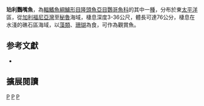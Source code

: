 {{Speciesbox 
| taxon = Scarus perrico
| status= LC
| status_system = iucn3.1
| authority = [[Jordan|Jordan]] & [[Gilbert|Gilbert]], 1882
| synonyms = 
}}

'''珀利鸚嘴魚'''，為[[輻鰭魚綱|輻鰭魚綱]][[鱸形目|鱸形目]][[隆頭魚亞目|隆頭魚亞目]][[鸚哥魚科|鸚哥魚科]]的其中一[[種|種]]，分布於東[[太平洋|太平洋]]區，從[[加利福尼亞灣|加利福尼亞灣]]至[[秘魯|秘魯]]海域，棲息深度3-36公尺，體長可達76公分，棲息在水淺的礁石區海域，以[[藻類|藻類]]、[[珊瑚|珊瑚]]為食，可作為觀賞魚。
== 参考文獻 ==
*{{FishBase_species|genus=Scarus|species=perrico|year=2012|month=7}}

== 擴展閱讀 == 
{{refbegin}}
{{wikispecies-inline|Scarus perrico|珀利鸚嘴魚}}
{{refend}}
{{Taxonbar|from=Q2872973}}

[[Category:IUCN红色名录无危物种|P]]
[[Category:觀賞魚|P]]
[[Category:鸚嘴魚屬|P]]


{{鱸形目小作品}}